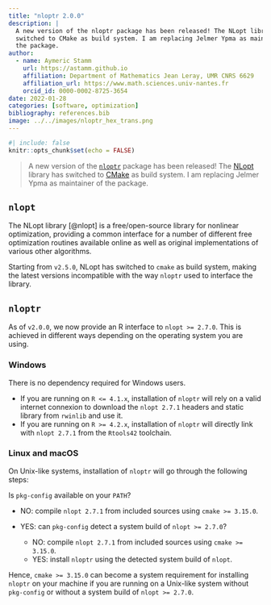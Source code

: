 ```yaml
---
title: "nloptr 2.0.0"
description: |
  A new version of the nloptr package has been released! The NLopt library has 
  switched to CMake as build system. I am replacing Jelmer Ypma as maintainer of 
  the package.
author:
  - name: Aymeric Stamm
    url: https://astamm.github.io
    affiliation: Department of Mathematics Jean Leray, UMR CNRS 6629
    affiliation_url: https://www.math.sciences.univ-nantes.fr
    orcid_id: 0000-0002-8725-3654
date: 2022-01-28
categories: [software, optimization]
bibliography: references.bib
image: ../../images/nloptr_hex_trans.png
---
```


```r
#| include: false
knitr::opts_chunk$set(echo = FALSE)
```

> A new version of the [`nloptr`](https://astamm.github.io/nloptr/) package has
been released! The [NLopt](https://nlopt.readthedocs.io/en/latest/) library has
switched to [CMake](https://cmake.org) as build system. I am replacing Jelmer
Ypma as maintainer of the package.

## `nlopt`

The NLopt library [@nlopt] is a free/open-source library for nonlinear
optimization, providing a common interface for a number of different free
optimization routines available online as well as original implementations of
various other algorithms.

Starting from `v2.5.0`, NLopt has switched to `cmake` as build system, making
the latest versions incompatible with the way `nloptr` used to interface the
library.

## `nloptr`

As of `v2.0.0`, we now provide an R interface to `nlopt >= 2.7.0`. This is
achieved in different ways depending on the operating system you are using.

### Windows

There is no dependency required for Windows users.

- If you are running on `R <= 4.1.x`, installation of `nloptr` will rely on a
valid internet connexion to download the `nlopt 2.7.1` headers and static
library from `rwinlib` and use it.
- If you are running on `R >= 4.2.x`, installation of `nloptr` will directly
link with `nlopt 2.7.1` from the `Rtools42` toolchain.

### Linux and macOS

On Unix-like systems, installation of `nloptr` will go through the following
steps:

Is `pkg-config` available on your `PATH`?

- NO: compile `nlopt 2.7.1` from included sources using `cmake >= 3.15.0`.
- YES: can `pkg-config` detect a system build of `nlopt >= 2.7.0`?
  
  - NO: compile `nlopt 2.7.1` from included sources using `cmake >= 3.15.0`.
  - YES: install `nloptr` using the detected system build of `nlopt`.

Hence, `cmake >= 3.15.0` can become a system requirement for installing `nloptr`
on your machine if you are running on a Unix-like system without `pkg-config` or
without a system build of `nlopt >= 2.7.0`.
